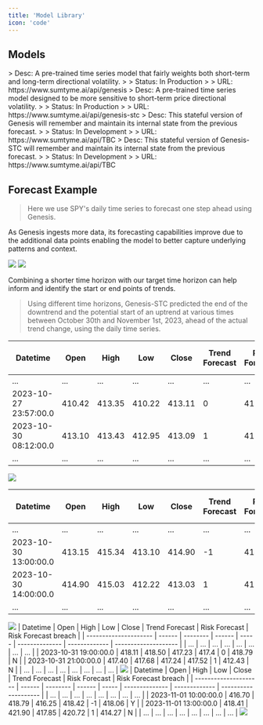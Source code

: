 ```yaml
---
title: 'Model Library'
icon: 'code'
---
```


## Models
<CardGroup cols={1}>
  <Card
    title="Genesis"
    icon="lightbulb" iconType="duotone" color="#8fbc8f"
  >
    > Desc: A pre-trained time series model that fairly weights both short-term and long-term directional volatility.
    >
    > Status: In Production
    >
    > URL: https://www.sumtyme.ai/api/genesis 
  </Card>
  <Card
    title="Genesis-STC"
    sub
    icon="lightbulb" iconType="duotone" color="#8fbc8f"
  >
    > Desc: A pre-trained time series model designed to be more sensitive to short-term price directional volatility.
    >
    > Status: In Production
    >
    > URL: https://www.sumtyme.ai/api/genesis-stc 
  </Card>
   <Card
    title="Genesis-M"
    icon="lightbulb" iconType="duotone" color="#ffa500"
  >
    > Desc: This stateful version of Genesis will remember and maintain its internal state from the previous forecast.
    >
    > Status: In Development
    >
    > URL: https://www.sumtyme.ai/api/TBC  
  </Card>
   <Card
    title="Genesis-STC-M"
    icon="lightbulb" iconType="duotone" color="#ffa500"
  >
    > Desc: This stateful version of Genesis-STC will remember and maintain its internal state from the previous forecast.
    >
    > Status: In Development
    >
    > URL: https://www.sumtyme.ai/api/TBC
  </Card>
</CardGroup>



## Forecast Example
> Here we use SPY's daily time series to forecast one step ahead using Genesis.

<Tip>As Genesis ingests more data, its forecasting capabilities improve due to the additional data points enabling the model to better capture underlying patterns and context.</Tip>

<Frame caption="SPY Daily Forecast (Feb 18th 2021-Nov 14th 2023)">
  <img src="spy_daily.png" />
</Frame>

<Frame caption="October 27th marked the negative inflection point.">
  <img src="spy_daily_27th.png" />
</Frame>



<Tip>Combining a shorter time horizon with our target time horizon can help inform and identify the start or end points of trends.</Tip>


> Using different time horizons, Genesis-STC predicted the end of the downtrend and the potential start of an uptrend at various times between October 30th and November 1st, 2023, ahead of the actual trend change, using the daily time series.

<Accordion title="SPY 15 Minute">

  | Datetime | Open | High | Low | Close | Trend Forecast | Risk Forecast | Risk Forecast breach |
  | --------------------- | ------ | -------- | ------ | ----- | -------------- | ------------- | -------------------- |
  | ... | ... | ... | ... | ... | ... | ... | ... |
  | 2023-10-27 23:57:00.0 | 410.42 | 413.35 | 410.22 | 413.11 | 0 | 411.27 | Y |
  | 2023-10-30 08:12:00.0 | 413.10 | 413.43 | 412.95 | 413.09 | 1 | 410.63 | N |
  | ... | ... | ... | ... | ... | ... | ... | ... |

  <Frame caption="October 27th marked the negative inflection point.">
  <img src="SPY15mins.png" />
  </Frame>
  
</Accordion>

<Accordion title="SPY 1 Hour">

  | Datetime | Open | High | Low | Close | Trend Forecast | Risk Forecast | Risk Forecast breach |
  | --------------------- | ------ | -------- | ------ | ----- | -------------- | ------------- | -------------------- |
  | ... | ... | ... | ... | ... | ... | ... | ... |
  | 2023-10-30 13:00:00.0 | 413.15 | 415.34 | 413.10 | 414.90 | -1 | 414.53 | Y |
  | 2023-10-30 14:00:00.0 | 414.90 | 415.03 | 412.22 | 413.03 | 1 | 412.43 | N |
  | ... | ... | ... | ... | ... | ... | ... | ... |

  <Frame caption="October 27th marked the negative inflection point.">
  <img src="SPY1H.png" />
  </Frame>
  
</Accordion>

<Accordion title="SPY 2 Hour">
  | Datetime | Open | High | Low | Close | Trend Forecast | Risk Forecast | Risk Forecast breach |
  | --------------------- | ------ | -------- | ------ | ----- | -------------- | ------------- | -------------------- |
  | ... | ... | ... | ... | ... | ... | ... | ... |
  | 2023-10-31 19:00:00.0 | 418.11 | 418.50 | 417.23 | 417.4 | 0 | 418.79 | N |
  | 2023-10-31 21:00:00.0 | 417.40 | 417.68 | 417.24 | 417.52 | 1 | 412.43 | N |
  | ... | ... | ... | ... | ... | ... | ... | ... |

  <Frame caption="October 27th marked the negative inflection point.">
  <img src="SPY2H.png" />
  </Frame>
  
</Accordion>

<Accordion title="SPY 3 Hour">
  | Datetime | Open | High | Low | Close | Trend Forecast | Risk Forecast | Risk Forecast breach |
  | --------------------- | ------ | -------- | ------ | ----- | -------------- | ------------- | -------------------- |
  | ... | ... | ... | ... | ... | ... | ... | ... |
  | 2023-11-01 10:00:00.0 | 416.70 | 418.79 | 416.25 | 418.42 | -1 | 418.06 | Y |
  | 2023-11-01 13:00:00.0 | 418.41 | 421.90 | 417.85 | 420.72 | 1 | 414.27 | N |
  | ... | ... | ... | ... | ... | ... | ... | ... |

  <Frame caption="October 27th marked the negative inflection point.">
  <img src="SPY3H.png" />
  </Frame>
  
</Accordion>





